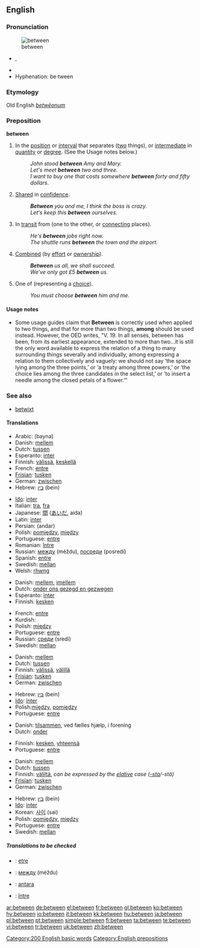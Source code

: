 ==English==

{{rank|another|right|each|173|between|face|tell|because}}

===Pronunciation===
[[Image:Entre.PNG|thumb|between]]
*{{IPA|/bɪˈtwiːn/}}, {{SAMPA|/bI"twi:n/}}
*{{audio|en-us-between.ogg|Audio (US)}}
*Hyphenation: be&middot;tween

===Etymology===
Old English ''[[betwēonum]]''
===Preposition===
'''between'''

#<!--DefA-->In the [[position]] or [[interval]] that separates ([[two]] things), or [[intermediate]] in [[quantity]] or [[degree]].  (See the Usage notes below.)
#:''John stood '''between''' Amy and Mary.''
#:''Let's meet '''between''' two and three.''
#:''I want to buy one that costs somewhere '''between''' forty and fifty dollars''.
#<!--DefB-->[[Share]]d in [[confidence]].
#:'''''Between''' you and me, I think the boss is crazy.''
#:''Let's keep this '''between''' ourselves.''
#<!--DefC-->In [[transit]] from (one to the other, or [[connecting]] places).
#:''He's '''between''' jobs right now.''
#:''The shuttle runs '''between''' the town and the airport.''
#<!--DefD-->[[Combined]] (by [[effort]] or [[ownership]]).
#:'''''Between''' us all, we shall succeed.''
#:''We've only got £5 '''between''' us.''
#<!--DefE-->One of (representing a [[choice]]).
#:''You must choose '''between''' him and me.''

====Usage notes====
*Some usage guides claim that '''Between''' is correctly used when applied to two things, and that for more than two things, '''among''' should be used instead.  However, the OED writes, "V. 19. In all senses, between has been, from its earliest appearance, extended to more than two...it is still the only word available to express the relation of a thing to many surrounding things severally and individually, among expressing a relation to them collectively and vaguely: we should not say ‘the space lying among the three points,’ or ‘a treaty among three powers,’ or ‘the choice lies among the three candidates in the select list,’ or ‘to insert a needle among the closed petals of a flower.’"

===See also===
*[[betwixt]]

====Translations====
<!--DefA-->{{trans-top|in the position or interval that separates two things}}
*Arabic: {{ARchar|[[بين]]}} (bayna)
*Danish: [[mellem]]
*Dutch: [[tussen]]
*Esperanto: [[inter]]
*Finnish: [[välissä]], [[keskellä]]
*French: [[entre]]
*[[Frisian]]: [[tusken]]
*German: [[zwischen]]
*Hebrew: [[בין]] (bein)
{{trans-mid}}
*[[Ido]]: [[inter]]
*Italian: [[tra]], [[fra]]
*Japanese: [[間]] ([[あいだ]], aida)
*Latin: [[inter]]
*Persian: {{FAchar|[[اندر]]}} (andar)
*Polish: [[pomiędzy]], [[między]]
*Portuguese: [[entre]]
*Romanian: [[între]]
*Russian: [[между]] (méždu), [[посреди]] (posredí) 
*Spanish: [[entre]]
*Swedish: [[mellan]]
*Welsh: [[rhwng]]
{{trans-bottom}}

<!--DefB-->{{trans-top|shared in confidence by}}
*Danish: [[mellem]], [[imellem]]
*Dutch: [[onder ons gezegd en gezwegen]]
*Esperanto: [[inter]]
*Finnish: [[kesken]]
{{trans-mid}}
*French: [[entre]]
*Kurdish: {{KUchar|[[له‌ نێوان]]}}
*Polish: [[między]]
*Portuguese: [[entre]]
*Russian: [[среди]] (sredí)
*Swedish: [[mellan]]
{{trans-bottom}}

<!--DefC-->{{trans-top|in transit from one to the other}}
*Danish: [[mellem]]
*Dutch: [[tussen]]
*Finnish: [[välissä]], [[välillä]]
*[[Frisian]]: [[tusken]]
*German: [[zwischen]]
{{trans-mid}}
*Hebrew: [[בין]] (bein)
*[[Ido]]: [[inter]]
*Polish:[[między]], [[pomiędzy]]
*Portuguese: [[entre]]
{{trans-bottom}}

<!--DefD-->{{trans-top|combined by effort or ownership}}
*Danish: [[tilsammen]], ved fælles hjælp, i forening
*Dutch: [[onder]]
{{trans-mid}}
*Finnish: [[kesken]], [[yhteensä]]
*Portuguese: [[entre]]
{{trans-bottom}}

<!--DefE-->{{trans-top|one of, representing a choice}}
*Danish: [[mellem]]
*Dutch: [[tussen]]
*Finnish: [[väliltä]], ''can be expressed by the [[elative]] case ([[-sta]]/-stä)''
*[[Frisian]]: [[tusken]]
*German: [[zwischen]]
{{trans-mid}}
*Hebrew: [[בין]] (bein)
*[[Ido]]: [[inter]]
*Korean: [[사이]] (sai)
*Polish: [[pomiędzy]], [[między]]
*Portuguese: [[entre]]
*Swedish: [[mellan]]
{{trans-bottom}}

=====Translations to be checked=====
<!--Remove this section once all of the translations below have been moved into the tables above.-->
{{checktrans}}

*{{ttbc|Breton}}: [[etre]]
*{{ttbc|Bulgarian}}: [[между]] (méždu)
*{{ttbc|Indonesian}}: [[antara]]
*{{ttbc|Romanian}}: [[între]]

[[Category:200 English basic words]]
[[Category:English prepositions]]

[[ar:between]]
[[de:between]]
[[el:between]]
[[fr:between]]
[[gl:between]]
[[ko:between]]
[[hy:between]]
[[io:between]]
[[it:between]]
[[kk:between]]
[[hu:between]]
[[ja:between]]
[[pl:between]]
[[pt:between]]
[[simple:between]]
[[fi:between]]
[[ta:between]]
[[te:between]]
[[vi:between]]
[[tr:between]]
[[uk:between]]
[[zh:between]]